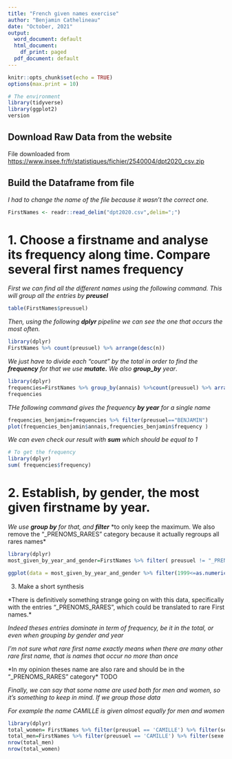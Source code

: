 ```yaml
---
title: "French given names exercise"
author: "Benjamin Cathelineau"
date: "October, 2021"
output:
  word_document: default
  html_document:
    df_print: paged
  pdf_document: default
---
```


```r
knitr::opts_chunk$set(echo = TRUE)
options(max.print = 10)
```

```r
# The environment
library(tidyverse)
library(ggplot2)
version
```

## Download Raw Data from the website

File downloaded from [https://www.insee.fr/fr/statistiques/fichier/2540004/dpt2020_csv.zip](https://www.insee.fr/fr/statistiques/fichier/2540004/dpt2020_csv.zip)

## Build the Dataframe from file

*I had to change the name of the file because it wasn't the correct one.*
```r
FirstNames <- readr::read_delim("dpt2020.csv",delim=";")

```


# 1. Choose a firstname and analyse its frequency along time. Compare several first names frequency

*First we can find all the different names using the following command. This will group all the entries by * ***preusel***

```r
table(FirstNames$preusuel)
```

*Then, using the following* ***dplyr*** *pipeline we can see the one that occurs the most often.*

```r
library(dplyr)
FirstNames %>% count(preusuel) %>% arrange(desc(n)) 

```

*We just have to divide each "count" by the total in order to find the * ***frequency*** *for that we use * ***mutate.*** *We also* ***group_by*** *year*.

```r
library(dplyr)
frequencies=FirstNames %>% group_by(annais) %>%count(preusuel) %>% arrange(desc(n)) %>% mutate(frequency=n/nrow(FirstNames)) 
frequencies
```

*THe following command gives the frequency* ***by year*** *for a single name*

```r
frequencies_benjamin=frequencies %>% filter(preusuel=="BENJAMIN")
plot(frequencies_benjamin$annais,frequencies_benjamin$frequency )
```

*We can even check our result with* ***sum*** *which should be equal to 1*
```r
# To get the frequency
library(dplyr)
sum( frequencies$frequency)
```



# 2. Establish, by gender, the most given firstname by year. 

*We use* ***group by*** *for that, and* ***filter*** *to only keep the maximum. We also remove the "_PRENOMS_RARES" category because it actually regroups all rares names*

```r
library(dplyr)
most_given_by_year_and_gender=FirstNames %>% filter( preusuel != "_PRENOMS_RARES") %>%  group_by(sexe,annais) %>%filter(nombre==max(nombre) ) 

ggplot(data = most_given_by_year_and_gender %>% filter(1999<=as.numeric( annais) & as.numeric( annais) <=2010 ), aes(x=annais, y=nombre, shape = factor(sexe), color = factor(preusuel)))+geom_point()
```



3. Make a short synthesis

*There is definitively something strange going on with this data, specifically with the entries "_PRENOMS_RARES", which could be translated to rare First names.*

*Indeed theses entries dominate in term of frequency, be it in the total, or even when grouping by gender and year*

*I'm not sure what rare first name exactly means when there are many other rare first name, that is names that occur no more than once* 

*In my opinion theses name are also rare and should be in the "_PRENOMS_RARES" category* TODO
 


*Finally, we can say that some name are used both for men and women, so it's something to keep in mind. If we group those data*

*For example the name CAMILLE is given almost equally for men and women*
```r
library(dplyr)
total_women= FirstNames %>% filter(preusuel == 'CAMILLE') %>% filter(sexe == 2)
total_men=FirstNames %>% filter(preusuel == 'CAMILLE') %>% filter(sexe == 1)
nrow(total_men)
nrow(total_women)
```


